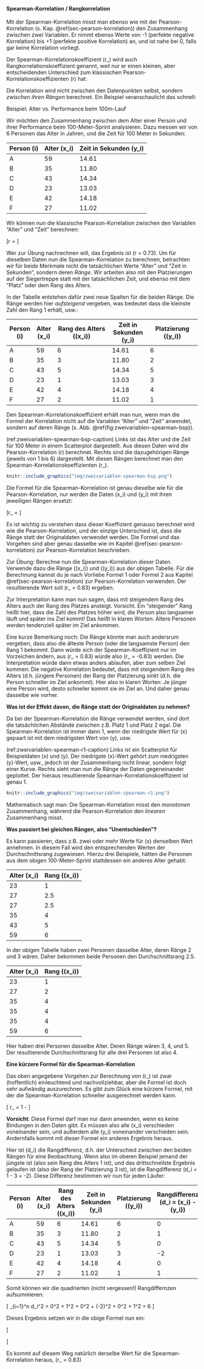 #### Spearman-Korrelation / Rangkorrelation

Mit der Spearman-Korrelation misst man ebenso wie mit der Pearson-Korrelation (s. Kap. \@ref(sec-pearson-korrelation)) den Zusammenhang zwischen zwei Variablen. Er nimmt ebenso Werte von -1 (perfekte negative Korrelation) bis +1 (perfekte positive Korrelation) an, und ist nahe bei 0, falls gar keine Korrelation vorliegt.

Der Spearman-Korrelationskoeffizient \(r_\text{Sp}\) wird auch Rangkorrelationskoeffizient genannt, weil nur er einen kleinen, aber entscheidenden Unterschied zum klassischen Pearson-Korrelationskoeffizienten \(r\) hat:

Die Korrelation wird nicht zwischen den Datenpunkten selbst, sondern *zwischen ihren Rängen* berechnet. Ein Beispiel veranschaulicht das schnell:

Beispiel: Alter vs. Performance beim 100m-Lauf

Wir möchten den Zusammenhang zwischen dem Alter einer Person und ihrer Performance beim 100-Meter-Sprint analysieren. Dazu messen wir von 6 Personen das Alter in Jahren, und die Zeit für 100 Meter in Sekunden:

| Person \(i\) | Alter \(x_i\) | Zeit in Sekunden \(y_i\) |
| ------------ | ------------- | ------------------------ |
| A            | 59            | 14.61                    |
| B            | 35            | 11.80                    |
| C            | 43            | 14.34                    |
| D            | 23            | 13.03                    |
| E            | 42            | 14.18                    |
| F            | 27            | 11.02                    |

Wir können nun die klassische Pearson-Korrelation zwischen den Variablen "Alter" und "Zeit" berechnen:

\[r = \frac{\sum_{i=1}^n (x_i - \bar{x}) (y_i - \bar{y})}{ \sqrt{\sum_{i=1}^n (x_i - \bar{x})^2} \cdot \sqrt{\sum_{i=1}^n (y_i - \bar{y})^2} } \]

Wer zur Übung nachrechnen will, das Ergebnis ist \(r = 0.73\). Um für dieselben Daten nun die Spearman-Korrelation zu berechnen, betrachten wir für beide Merkmale nicht die tatsächlichen Werte "Alter" und "Zeit in Sekunden", sondern deren *Ränge*. Wir arbeiten also mit den Platzierungen auf der Siegertreppe statt mit der tatsächlichen Zeit, und ebenso mit dem "Platz" oder dem Rang des Alters.

In der Tabelle entstehen dafür zwei neue Spalten für die beiden Ränge. Die Ränge werden hier *aufsteigend* vergeben, was bedeutet dass die kleinste Zahl den Rang 1 erhält, usw.:

| Person \(i\) | Alter \(x_i\) | Rang des Alters \(\text{rang}(x_i)\) | Zeit in Sekunden \(y_i\) | Platzierung \(\text{rang}(y_i)\) |
| ------------ | ------------- | ------------------------------------ | ------------------------ | -------------------------------- |
| A            | 59            | 6                                    | 14.61                    | 6                                |
| B            | 35            | 3                                    | 11.80                    | 2                                |
| C            | 43            | 5                                    | 14.34                    | 5                                |
| D            | 23            | 1                                    | 13.03                    | 3                                |
| E            | 42            | 4                                    | 14.18                    | 4                                |
| F            | 27            | 2                                    | 11.02                    | 1                                |

Den Spearman-Korrelationskoeffizient erhält man nun, wenn man die Formel der Korrelation nicht auf die Variablen "Alter" und "Zeit" anwendet, sondern auf deren Ränge (s. Abb. \@ref(fig:zweivariablen-spearman-bsp)).

(ref:zweivariablen-spearman-bsp-caption) Links ist das Alter und die Zeit für 100 Meter in einem Scatterplot dargestellt. Aus diesen Daten wird die Pearson-Korrelation \(r\) berechnet. Rechts sind die dazugehörigen Ränge (jeweils von 1 bis 6) dargestellt. Mit diesen Rängen berechnet man den Spearman-Korrelationskoeffizienten \(r_\text{Sp}\).

```r
knitr::include_graphics("img/zweivariablen-spearman-bsp.png")
```

Die Formel für die Spearman-Korrelation ist genau dieselbe wie für die Pearson-Korrelation, nur werden die Daten \(x_i\) und \(y_i\) mit ihren jeweiligen Rängen ersetzt:

\[r_\text{Sp} = \frac{\sum_{i=1}^n (\text{rang}(x_i) - \overline{\text{rang}(x)}) (\text{rang}(y_i) - \overline{\text{rang}(y)})}{ \sqrt{\sum_{i=1}^n (\text{rang}(x_i) - \overline{\text{rang}(x)})^2} \cdot \sqrt{\sum_{i=1}^n (\text{rang}(y_i) - \overline{\text{rang}(y)})^2} } \]

Es ist wichtig zu verstehen dass dieser Koeffizient genauso berechnet wird wie die Pearson-Korrelation, und der einzige Unterschied ist, dass die Ränge statt der Originaldaten verwendet werden. Die Formel und das Vorgehen sind aber genau dasselbe wie im Kapitel \@ref(sec-pearson-korrelation) zur Pearson-Korrelation beschrieben.

Zur Übung: Berechne nun die Spearman-Korrelation dieser Daten. Verwende dazu die Ränge \(\text{rang}(x_i)\) und \(\text{rang}(y_i)\) aus der obigen Tabelle. Für die Berechnung kannst du je nach Vorliebe Formel 1 oder Formel 2 aus Kapitel \@ref(sec-pearson-korrelation) zur Pearson-Korrelation verwenden. Der resultierende Wert soll \(r_\text{Sp} = 0.83\) ergeben.

Zur Interpretation kann man nun sagen, dass mit steigendem Rang des Alters auch der Rang des Platzes ansteigt. Vorsicht. Ein "steigender" Rang heißt hier, dass die Zahl des Platzes höher wird, die Person also langsamer läuft und später ins Ziel kommt! Das heißt in klaren Worten: Ältere Personen werden tendenziell später im Ziel ankommen.

Eine kurze Bemerkung noch: Die Ränge könnte man auch andersrum vergeben, dass also die älteste Person (oder die langsamste Person) den Rang 1 bekommt. Dann würde sich der Spearman-Koeffizient nur im Vorzeichen ändern, aus \(r_\text{Sp} = 0.83\) würde also \(r_\text{Sp} = -0.83\) werden. Die Interpretation würde dann etwas anders ablaufen, aber zum selben Ziel kommen: Die negative Korrelation bedeutet, dass mit steigendem Rang des Alters (d.h. jüngere Personen) der Rang der Platzierung *sinkt* (d.h. die Person schneller im Ziel ankommt). Hier also in klaren Worten: Je jünger eine Person wird, desto schneller kommt sie im Ziel an. Und daher genau dasselbe wie vorher.

**Was ist der Effekt davon, die Ränge statt der Originaldaten zu nehmen?**

Da bei der Spearman-Korrelation die Ränge verwendet werden, sind dort die tatsächlichen Abstände zwischen z.B. Platz 1 und Platz 2 egal. Die Spearman-Korrelation ist immer dann 1, wenn der niedrigste Wert für \(x\) gepaart ist mit dem niedrigsten Wert von \(y\), usw.

(ref:zweivariablen-spearman-r1-caption) Links ist ein Scatterplot für Beispieldaten \(x\) und \(y\). Der niedrigste \(x\)-Wert gehört zum niedrigsten \(y\)-Wert, usw., jedoch ist der Zusammenhang nicht linear, sondern folgt einer Kurve. Rechts sieht man nun die Ränge der Daten gegeneinander geplottet. Der hieraus resultierende Spearman-Korrelationskoeffizient ist genau 1.

```r
knitr::include_graphics("img/zweivariablen-spearman-r1.png")
```

Mathematisch sagt man: Die Spearman-Korrelation misst den *monotonen* Zusammenhang, während die Pearson-Korrelation den *linearen* Zusammenhang misst.

**Was passiert bei gleichen Rängen, also "Unentschieden"?**

Es kann passieren, dass z.B. zwei oder mehr Werte für \(x\) denselben Wert annehmen. In diesem Fall wird den entsprechenden Werten der Durchschnittsrang zugewiesen. Hierzu drei Beispiele, hätten die Personen aus dem obigen 100-Meter-Sprint stattdessen ein anderes Alter gehabt:

| Alter \(x_i\) | Rang \(\text{rang}(x_i)\) |
| ------------- | ------------------------- |
| 23            | 1                         |
| 27            | 2.5                       |
| 27            | 2.5                       |
| 35            | 4                         |
| 43            | 5                         |
| 59            | 6                         |

In der obigen Tabelle haben zwei Personen dasselbe Alter, deren Ränge 2 und 3 wären. Daher bekommen beide Personen den Durchschnittsrang 2.5.

| Alter \(x_i\) | Rang \(\text{rang}(x_i)\) |
| ------------- | ------------------------- |
| 23            | 1                         |
| 27            | 2                         |
| 35            | 4                         |
| 35            | 4                         |
| 35            | 4                         |
| 59            | 6                         |

Hier haben drei Personen dasselbe Alter. Deren Ränge wären 3, 4, und 5. Der resultierende Durchschnittsrang für alle drei Personen ist also 4.

**Eine kürzere Formel für die Spearman-Korrelation**

Das oben angegebene Vorgehen zur Berechnung von \(r_\text{Sp}\) ist zwar (hoffentlich) einleuchtend und nachvollziehbar, aber die Formel ist doch sehr aufwändig auszurechnen. Es gibt zum Glück eine kürzere Formel, mit der die Spearman-Korrelation schneller ausgerechnet werden kann.

\[ r_\text{Sp} = 1 - \frac{6 \cdot \sum_{i=1}^n d_i^2}{n\cdot (n^2 -1)} \]

**Vorsicht**: Diese Formel darf man nur dann anwenden, wenn es keine Bindungen in den Daten gibt. Es müssen also alle \(x_i\) verschieden voneinander sein, und außerdem alle \(y_i\) voneinander verschieden sein. Andernfalls kommt mit dieser Formel ein anderes Ergebnis heraus.

Hier ist \(d_i\) die Rangdifferenz, d.h. der Unterschied zwischen den beiden Rängen für eine Beobachtung. Wenn also im oberen Beispiel jemand der jüngste ist (also sein Rang des Alters 1 ist), und das drittschnellste Ergebnis gelaufen ist (also der Rang der Platzierung 3 ist), ist die Rangdifferenz \(d_i = 1 - 3 = -2\). Diese Differenz bestimmen wir nun für jeden Läufer:

| Person \(i\) | Alter \(x_i\) | Rang des Alters \(\text{rang}(x_i)\) | Zeit in Sekunden \(y_i\) | Platzierung \(\text{rang}(y_i)\) | Rangdifferenz \(d_i = \text{rang}(x_i) - \text{rang}(y_i)\) |
| ------------ | ------------- | ------------------------------------ | ------------------------ | -------------------------------- | ----------------------------------------------------------- |
| A            | 59            | 6                                    | 14.61                    | 6                                | 0                                                           |
| B            | 35            | 3                                    | 11.80                    | 2                                | 1                                                           |
| C            | 43            | 5                                    | 14.34                    | 5                                | 0                                                           |
| D            | 23            | 1                                    | 13.03                    | 3                                | -2                                                          |
| E            | 42            | 4                                    | 14.18                    | 4                                | 0                                                           |
| F            | 27            | 2                                    | 11.02                    | 1                                | 1                                                           |

Somit können wir die quadrierten (nicht vergessen!) Rangdiffernzen aufsummieren:

\[ \sum_{i=1}^n d_i^2 = 0^2 + 1^2 + 0^2 + (-2)^2 + 0^2 + 1^2 = 6 \]

Dieses Ergebnis setzen wir in die obige Formel nun ein:

\[ \begin{aligned} r_\text{Sp} &= 1- \frac{6 \cdot \sum_{i=1}^n d_i^2}{n\cdot (n^2 -1)}\\ &= 1- \frac{6 \cdot 6}{6 \cdot (6^2 - 1)}\\ &= 0.828\end{aligned} \]

Es kommt auf diesem Weg natürlich derselbe Wert für die Spearman-Korrelation heraus, \(r_\text{Sp} = 0.83\)
